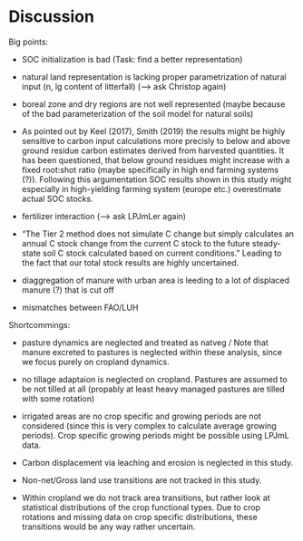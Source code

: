 # Discussion

Big points:

- SOC initialization is bad (Task: find a better representation)

- natural land representation is lacking proper  parametrization of natural input (n, lg content of litterfall) (--> ask Christop again)

- boreal zone and dry regions are not well represented (maybe because of the bad parameterization of the soil model for natural soils)

- As pointed out by Keel (2017), Smith (2019) the results might be highly sensitive to carbon input calculations more precisly to below and above ground residue carbon estimates derived from harvested quantities. It has been questioned, that below ground residues might increase with a fixed root:shot ratio (maybe specifically in high end farming systems (?)). Following this argumentation SOC results shown in this study might especially in high-yielding farming system (europe etc.) overestimate actual SOC stocks.

- fertilizer interaction (--> ask LPJmLer again)

- "The Tier 2 method does not simulate C change but simply calculates an annual C stock change from the
current C stock to the future steady-state soil C stock calculated based on current conditions." Leading to the fact that our total stock results are highly uncertained.

- diaggregation of manure with urban area is leeding to a lot of displaced manure (?) that is cut off

- mismatches between FAO/LUH




Shortcommings:

- pasture dynamics are neglected and treated as natveg  / Note that manure excreted to pastures is neglected within these analysis, since we focus purely on cropland dynamics.

- no tillage adaptaion is neglected on cropland. Pastures are assumed to be not tilled at all (propably at least heavy managed pastures are tilled with some rotation)

- irrigated areas are no crop specific and growing periods are not considered (since this is very complex to calculate average growing periods). Crop specific growing periods might be possible using LPJmL data.

- Carbon displacement via leaching and erosion is neglected in this study.

- Non-net/Gross land use transitions are not tracked in this study.

- Within cropland we do not track area transitions, but rather look at statistical distributions of the crop functional types. Due to crop rotations and missing data on crop specific distributions, these transitions would be any way rather uncertain.
